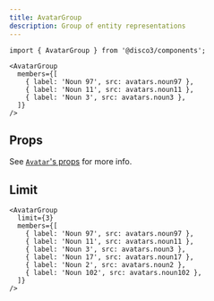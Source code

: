 ```yaml
---
title: AvatarGroup
description: Group of entity representations
---
```


```tsx
import { AvatarGroup } from '@disco3/components';
```

```tsx live=true expand=true
<AvatarGroup
  members={[
    { label: 'Noun 97', src: avatars.noun97 },
    { label: 'Noun 11', src: avatars.noun11 },
    { label: 'Noun 3', src: avatars.noun3 },
  ]}
/>
```

## Props

See [`Avatar`'s props](/components/Avatar#props) for more info.

<PropsTable sourceLink={sourceLink} types={types} />

## Limit

```tsx live=true expand=true
<AvatarGroup
  limit={3}
  members={[
    { label: 'Noun 97', src: avatars.noun97 },
    { label: 'Noun 11', src: avatars.noun11 },
    { label: 'Noun 3', src: avatars.noun3 },
    { label: 'Noun 17', src: avatars.noun17 },
    { label: 'Noun 2', src: avatars.noun2 },
    { label: 'Noun 102', src: avatars.noun102 },
  ]}
/>
```
